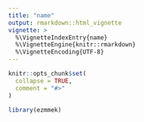 ```yaml
---
title: "name"
output: rmarkdown::html_vignette
vignette: >
  %\VignetteIndexEntry{name}
  %\VignetteEngine{knitr::rmarkdown}
  %\VignetteEncoding{UTF-8}
---
```


```r
knitr::opts_chunk$set(
  collapse = TRUE,
  comment = "#>"
)
```

```r
library(ezmmek)
```
